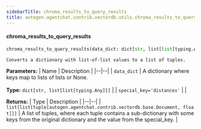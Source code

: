 ```yaml
---
sidebarTitle: chroma_results_to_query_results
title: autogen.agentchat.contrib.vectordb.utils.chroma_results_to_query_results
---
```


<code class="doc-symbol doc-symbol-heading doc-symbol-function"></code>
#### chroma_results_to_query_results
<a href="#autogen.agentchat.contrib.vectordb.utils..chroma_results_to_query_results" class="headerlink" title="Permanent link"></a>

```python
chroma_results_to_query_results(data_dict: dict[str, list[list[typing.Any]]], special_key='distances') -> list[list[tuple[autogen.agentchat.contrib.vectordb.base.Document, float]]]
```

    Converts a dictionary with list-of-list values to a list of tuples.

<b>Parameters:</b>
| Name | Description |
|--|--|
| `data_dict` | A dictionary where keys map to lists of lists or None.<br/><br/>**Type:** `dict[str, list[list[typing.Any]]]` |
| `special_key='distances'` |  |

<b>Returns:</b>
| Type | Description |
|--|--|
| `list[list[tuple[autogen.agentchat.contrib.vectordb.base.Document, float]]]` | A list of tuples, where each tuple contains a sub-dictionary with some keys from the original dictionary and the value from the special_key. |

<br />